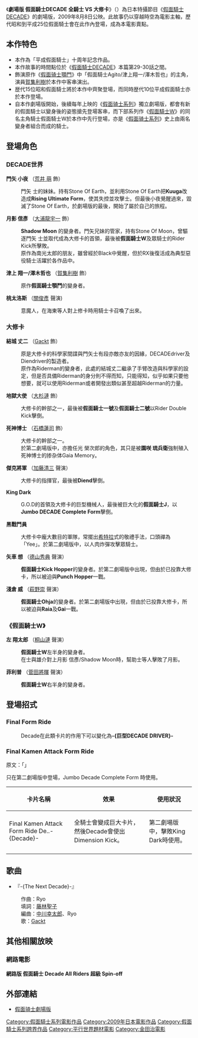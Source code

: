 {{多個問題|
{{fansite|time=2019-03-11T12:24:26+00:00}}
{{onesource|time=2019-03-11T12:24:26+00:00}}
{{rewrite|time=2010-02-02}}
}}
{{noteTA
|T=zh-hans:假面骑士帝骑 全骑士对战大修卡;zh-hk:幪面超人帝騎之決戰撒旦幫;zh-tw:劇場版 假面騎士DECADE 全騎士 VS 大修卡; 
|G1=KamenRider
}}
{{電視節目信息框 
| 名稱 = 劇場版 假面騎士DECADE<br/>全騎士 VS 大修卡
| 原名 = {{lang|ja|劇場版 仮面ライダーディケイド}}<br />{{lang|ja|オールライダー対ダイショッカー}}<ref>{{cite web|url= http://www.toei.co.jp/release/bb/1201007_971.html|title= 『劇場版 仮面ライダーディケイド オールライダー対大ショッカー』|last= |first= |date= 2010-01-21|website= |publisher= Amazon|access-date= 2017-06-26|quote= |archive-date= 2019-10-07|archive-url= https://web.archive.org/web/20191007155222/https://www.toei.co.jp/release/bb/1201007_971.html|dead-url= no}}</ref>
| 類型 = [[特攝|特攝]]
| 原創 = [[石之森章太郎|石之森章太郎]]
| 導演 = 
| 劇本 = [[米村正二|米村正二]]
| 監督 = [[金田治|金田治]]
| 演出 = [[井上正大|井上正大]]<br />[[村井良大|村井良大]]<br />[[森カンナ|森カンナ]]<br />[[戶谷公人|戶谷公人]]<br />[[荒井萌|荒井萌]]<br />[[大浦龍宇一|大浦龍宇一]]
| 主題曲 = 『The Next DECADE』 
| 國家 = {{JPN}}
| 地區 = 日本
| 語言 = [[日語|日語]]
| 執行製片 = [[東映|東映]] 
| 長度 =
| 開始 = 2009年8月8日 
| 晚於 = 《[[魔界城之王|劇場版 假面騎士KIVA 魔界城之王]]》(獨立劇場版前作)<br/>《[[假面騎士電王|劇場版 再見，假面騎士電王 Final Countdown]]》<br/>《[[假面騎士電王|劇場版 超·假面騎士電王 & DECADE 新世代 鬼島的戰艦]]》
| 早於 = 《[[假面騎士×假面騎士_W_&_DECADE_MOVIE大戰2010|假面騎士×假面騎士 W & DECADE MOVIE大戰2010]]》<br/>《[[假面騎士電王|假面騎士x假面騎士x假面騎士 THE MOVIE 超·電王三部曲]]》<br/>《[[假面騎士W_Forever_A至Z/命運的Gaia_Memory|假面騎士W Forever A至Z/命運的Gaia Memory]]》(獨立劇場版續作)
| 相關劇集 = [[假面騎士系列|假面騎士系列]]
}} 
《'''劇場版 假面騎士DECADE 全騎士 VS 大修卡'''》（{{lang-ja|'''劇場版 仮面ライダーディケイド オールライダー対ダイショッカー'''}}）為日本特攝節目《[[假面騎士DECADE|假面騎士DECADE]]》的劇場版，2009年8月8日公映。此故事仍以穿越時空為電影主軸，歷代昭和到平成25位假面騎士會在此作內登場，成為本電影賣點。

== 本作特色 ==
* 本作為「平成假面騎士」十周年記念作品。
* 本作故事的時間點位於《[[假面騎士DECADE|假面騎士DECADE]]》本篇第29-30話之間。
* 飾演原作《[[假面骑士顎門|假面骑士顎門]]》中「假面騎士Agito/津上翔一/澤木哲也」的主角，演員[[賀集利樹|賀集利樹]]於本作中客串演出。
* 歴代15位昭和假面騎士將於本作中齊聚登場，而同時歴代10位平成假面騎士亦於本作登場。
* 自本作劇場版開始，後續每年上映的《[[假面骑士系列|假面骑士系列]]》獨立劇場版，都會有新的假面騎士以變身後的姿態搶先登場客串，而下部系列作《[[假面騎士W|假面騎士W]]》的同名主角騎士假面騎士W於本作中先行登場，亦是《[[假面骑士系列|假面骑士系列]]》史上由兩名變身者組合而成的騎士。

== 登場角色 ==
{{main|假面騎士DECADE角色列表|假面騎士顎鬥角色列表|假面騎士電王角色列表}}
===DECADE世界===
'''門矢 小夜''' （[[荒井_萌|荒井 萌]] 飾）
:門矢 士的妹妹。持有Stone Of Earth，並利用Stone Of Earth把'''Kuuga'''改造成'''Rising Ultimate Form'''，使其失控並攻擊士。但最後小夜覺醒過來，毀滅了Stone Of Earth，於劇場版的最後，開始了屬於自己的旅程。

'''月影 信彥''' （[[大浦龍宇一|大浦龍宇一]] 飾）
:'''Shadow Moon''' 的變身者。門矢兄妹的管家，持有Stone Of Moon，曾驅逐門矢 士並取代成為大修卡的首領，最後被'''假面騎士W'''及眾騎士的Rider Kick所擊敗。
:原作為南光太郎的朋友，雖曾經於Black中覺醒，但於RX後復活成為典型惡役騎士活躍於各作品中。

'''津上 翔一/澤木哲也''' （[[賀集利樹|賀集利樹]] 飾）
:原作'''假面騎士顎鬥'''的變身者。

'''桃太洛斯''' （[[關俊彥|關俊彥]] 聲演)
:意魔人，在海東等人對上修卡時用騎士卡召喚了出來。

=== 大修卡 ===
'''結城 丈二''' （[[Gackt|Gackt]] 飾）
:原是大修卡的科學家間諜與門矢士有段亦敵亦友的因緣，DECADEdriver及Diendriver的製造者。
:原作為Riderman的變身者，此處的結城丈二繼承了手臂改造與科學家的設定，但是否具備Riderman的身分則不得而知，只能得知，似乎如果只要他想要，就可以使用Riderman或者開發出類似甚至超越Riderman的力量。

'''地獄大使''' （[[大杉漣|大杉漣]] 飾）
:大修卡的幹部之一，最後被'''假面騎士一號'''及'''假面騎士二號'''以Rider Double Kick擊倒。

'''死神博士''' （[[石橋蓮司|石橋蓮司]] 飾）
:大修卡的幹部之一。
:於第二劇場版中，亦擔任光 榮次郎的角色，其只是被'''園咲 琉兵衛'''強制殖入死神博士的掺杂体Gaia Memory。

'''傑克將軍''' （[[加藤清三|加藤清三]] 聲演）
:大修卡的指揮官，最後被'''Diend'''擊倒。

'''King Dark'''
:G.O.D的首領及大修卡的巨型機械人，最後被巨大化的'''假面騎士J'''，以'''Jumbo DECADE Complete Form'''擊倒。

'''黑戰鬥員'''
:大修卡中龐大數目的軍隊，常擺出[[阿道夫·希特勒|希特拉]]式的敬禮手法，口頭禪為「Yee」。於第二劇場版中，以人肉炸彈攻擊眾騎士。

'''矢車 想''' （[[德山秀典|德山秀典]] 聲演）
:'''假面騎士Kick Hopper'''的變身者。於第二劇場版中出現，但由於已投靠大修卡，所以被迫與'''Punch Hopper'''一戰。

'''淺倉 威''' （[[萩野崇|萩野崇]] 聲演）
:'''假面騎士Ohja'''的變身者。於第二劇場版中出現，但由於已投靠大修卡，所以被迫與'''Raia'''及'''Gai'''一戰。

=== 《假面騎士W》 ===
{{main|假面騎士W角色列表}}
'''左 翔太郎''' （[[桐山漣|桐山漣]] 聲演）
:'''假面騎士W'''左半身的變身者。
: 在士與雄介對上月影 信彥/Shadow Moon時，幫助士等人擊敗了月影。

'''菲利普''' （[[菅田將暉|菅田將暉]] 聲演）
:'''假面騎士W'''右半身的變身者。

== 登場招式 ==
=== Final Form Ride ===
:Decade在此類卡片的作用下可以變化為'''-{巨型DECADE DRIVER}-'''

=== Final Kamen Attack Form Ride ===
原文：「{{lang|ja|ファイナル 仮面 アタック フォーム ライド}}」

只在第二劇場版中登場，Jumbo Decade Complete Form 時使用。
{| border="1" width="100%" class="wikitable" style="text-align:left;"
|-
!卡片名稱!!效果!!使用狀況
|-
|Final Kamen Attack Form Ride De..-{Decade}-
|全騎士會變成巨大卡片，然後Decade會使出Dimension Kick。
|第二劇場版中，擊敗King Dark時使用。
|-
|}

== 歌曲 ==
* 『-{The Next Decade}-』
:作曲：Ryo
:填詞：[[藤林聖子|藤林聖子]]
:編曲：[[中川幸太郎|中川幸太郎]]、Ryo
:歌：[[Gackt|Gackt]]

== 其他相關放映 ==
=== 網路電影 ===
'''網路版 假面騎士 Decade All Riders 超級 Spin-off'''

== 外部連結 ==
*[http://www.tv-asahi.co.jp/decade/ 假面骑士劇場版] {{Wayback|url=http://www.tv-asahi.co.jp/decade/ |date=20101003230700 }}

{{假面騎士系列}}
[[Category:假面騎士系列電影作品|Category:假面騎士系列電影作品]]
[[Category:2009年日本電影作品|Category:2009年日本電影作品]]
[[Category:假面騎士系列跨界作品|Category:假面騎士系列跨界作品]]
[[Category:平行世界題材電影|Category:平行世界題材電影]]
[[Category:金田治電影|Category:金田治電影]]